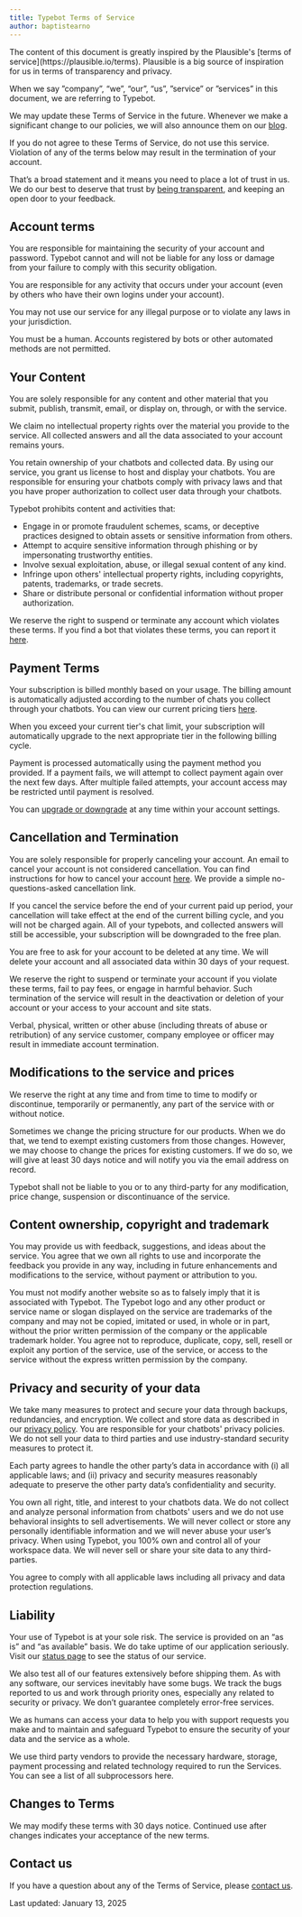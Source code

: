 ```yaml
---
title: Typebot Terms of Service
author: baptistearno
---
```


<Info>
The content of this document is greatly inspired by the Plausible's [terms of service](https://plausible.io/terms). Plausible is a big source of inspiration for us in terms of transparency and privacy.
</Info>

When we say ”company”, “we”, “our”, “us”, ”service” or ”services” in this document, we are referring to Typebot.

We may update these Terms of Service in the future. Whenever we make a significant change to our policies, we will also announce them on our [blog](/blog).

If you do not agree to these Terms of Service, do not use this service. Violation of any of the terms below may result in the termination of your account.

That’s a broad statement and it means you need to place a lot of trust in us. We do our best to deserve that trust by [being transparent](/about), and keeping an open door to your feedback.

## Account terms

You are responsible for maintaining the security of your account and password. Typebot cannot and will not be liable for any loss or damage from your failure to comply with this security obligation.

You are responsible for any activity that occurs under your account (even by others who have their own logins under your account).

You may not use our service for any illegal purpose or to violate any laws in your jurisdiction.

You must be a human. Accounts registered by bots or other automated methods are not permitted.

## Your Content

You are solely responsible for any content and other material that you submit, publish, transmit, email, or display on, through, or with the service.

We claim no intellectual property rights over the material you provide to the service. All collected answers and all the data associated to your account remains yours.

You retain ownership of your chatbots and collected data. By using our service, you grant us license to host and display your chatbots. You are responsible for ensuring your chatbots comply with privacy laws and that you have proper authorization to collect user data through your chatbots.

Typebot prohibits content and activities that:
- Engage in or promote fraudulent schemes, scams, or deceptive practices designed to obtain assets or sensitive information from others.
- Attempt to acquire sensitive information through phishing or by impersonating trustworthy entities.
- Involve sexual exploitation, abuse, or illegal sexual content of any kind.
- Infringe upon others' intellectual property rights, including copyrights, patents, trademarks, or trade secrets.
- Share or distribute personal or confidential information without proper authorization.

We reserve the right to suspend or terminate any account which violates these terms. If you find a bot that violates these terms, you can report it [here](https://docs.typebot.io/report-abuse).

## Payment Terms

Your subscription is billed monthly based on your usage. The billing amount is automatically adjusted according to the number of chats you collect through your chatbots. You can view our current pricing tiers [here](/pricing?isTiersModalOpened=true).

When you exceed your current tier's chat limit, your subscription will automatically upgrade to the next appropriate tier in the following billing cycle.

Payment is processed automatically using the payment method you provided. If a payment fails, we will attempt to collect payment again over the next few days. After multiple failed attempts, your account access may be restricted until payment is resolved.

You can [upgrade or downgrade](https://docs.typebot.io/workspace/subscription) at any time within your account settings.

## Cancellation and Termination

You are solely responsible for properly canceling your account. An email to cancel your account is not considered cancellation. You can find instructions for how to cancel your account [here](https://docs.typebot.io/workspace/subscription#cancel-plan). We provide a simple no-questions-asked cancellation link.

If you cancel the service before the end of your current paid up period, your cancellation will take effect at the end of the current billing cycle, and you will not be charged again. All of your typebots, and collected answers will still be accessible, your subscription will be downgraded to the free plan.

You are free to ask for your account to be deleted at any time. We will delete your account and all associated data within 30 days of your request.

We reserve the right to suspend or terminate your account if you violate these terms, fail to pay fees, or engage in harmful behavior. Such termination of the service will result in the deactivation or deletion of your account or your access to your account and site stats.

Verbal, physical, written or other abuse (including threats of abuse or retribution) of any service customer, company employee or officer may result in immediate account termination.

## Modifications to the service and prices

We reserve the right at any time and from time to time to modify or discontinue, temporarily or permanently, any part of the service with or without notice.

Sometimes we change the pricing structure for our products. When we do that, we tend to exempt existing customers from those changes. However, we may choose to change the prices for existing customers. If we do so, we will give at least 30 days notice and will notify you via the email address on record.

Typebot shall not be liable to you or to any third-party for any modification, price change, suspension or discontinuance of the service.

## Content ownership, copyright and trademark

You may provide us with feedback, suggestions, and ideas about the service. You agree that we own all rights to use and incorporate the feedback you provide in any way, including in future enhancements and modifications to the service, without payment or attribution to you.

You must not modify another website so as to falsely imply that it is associated with Typebot. The Typebot logo and any other product or service name or slogan displayed on the service are trademarks of the company and may not be copied, imitated or used, in whole or in part, without the prior written permission of the company or the applicable trademark holder. You agree not to reproduce, duplicate, copy, sell, resell or exploit any portion of the service, use of the service, or access to the service without the express written permission by the company.

## Privacy and security of your data

We take many measures to protect and secure your data through backups, redundancies, and encryption. We collect and store data as described in our [privacy policy](./privacy-policy.mdx). You are responsible for your chatbots' privacy policies. We do not sell your data to third parties and use industry-standard security measures to protect it.

Each party agrees to handle the other party’s data in accordance with (i) all applicable laws; and (ii) privacy and security measures reasonably adequate to preserve the other party data’s confidentiality and security.

You own all right, title, and interest to your chatbots data. We do not collect and analyze personal information from chatbots' users and we do not use behavioral insights to sell advertisements. We will never collect or store any personally identifiable information and we will never abuse your user’s privacy. When using Typebot, you 100% own and control all of your workspace data. We will never sell or share your site data to any third-parties.

You agree to comply with all applicable laws including all privacy and data protection regulations.

## Liability

Your use of Typebot is at your sole risk. The service is provided on an “as is” and “as available” basis. We do take uptime of our application seriously. Visit our [status page](https://status.typebot.io) to see the status of our service.

We also test all of our features extensively before shipping them. As with any software, our services inevitably have some bugs. We track the bugs reported to us and work through priority ones, especially any related to security or privacy. We don’t guarantee completely error-free services.

We as humans can access your data to help you with support requests you make and to maintain and safeguard Typebot to ensure the security of your data and the service as a whole.

We use third party vendors to provide the necessary hardware, storage, payment processing and related technology required to run the Services. You can see a list of all subprocessors here.

## Changes to Terms

We may modify these terms with 30 days notice. Continued use after changes indicates your acceptance of the new terms.

## Contact us

If you have a question about any of the Terms of Service, please [contact us](mailto:support@typebot.io).

Last updated: January 13, 2025
